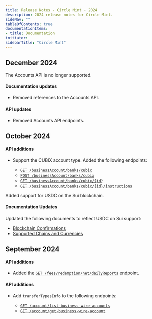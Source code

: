 ```yaml
---
title: Release Notes - Circle Mint - 2024
description: 2024 release notes for Circle Mint.
sideNav: ""
tableOfContents: true
documentationItems: 
- title: Documentation
initiator: 
sidebarTitle: "Circle Mint"
---
```


## December 2024

<Update label="2024.12.23">

The Accounts API is no longer supported.

#### Documentation updates

- Removed references to the Accounts API.

#### API updates

- Removed Accounts API endpoints.

</Update>


## October 2024

<Update label="2024.10.23">

#### API additions

- Support the CUBIX account type. Added the following endpoints:

  - [`GET /businessAccount/banks/cubix`](/api-reference/circle-mint/account/list-business-cubix-accounts)
  - [`POST /businessAccount/banks/cubix`](/api-reference/circle-mint/account/create-business-cubix-account)
  - [`GET /businessAccount/banks/cubix/{id}`](/api-reference/circle-mint/account/get-business-cubix-account)
  - [`GET /businessAccount/banks/cubix/{id}/instructions`](/api-reference/circle-mint/account/get-business-cubix-account-instructions)

</Update>


<Update label="2024.10.08">

Added support for USDC on the Sui blockchain.

#### Documentation Updates

Updated the following documents to reflect USDC on Sui support:

- [Blockchain Confirmations](/circle-mint/blockchain-confirmations#confirmations)
- [Supported Chains and Currencies](/circle-mint/supported-chains-and-currencies#usdc)

</Update>


## September 2024

<Update label="2024.09.23">

#### API additions

- Added the
  [`GET /fees/redemption/net/dailyReports`](/api-reference/circle-mint/account/list-net-burn-fee-daily-calculations)
  endpoint.

</Update>


<Update label="2024.09.03">

#### API additions

- Add `transferTypesInfo` to the following endpoints:

  - [`GET /account/list-business-wire-accounts`](/api-reference/circle-mint/account/list-business-wire-accounts)
  - [`GET /account/get-business-wire-account`](/api-reference/circle-mint/account/get-business-wire-account)
</Update>
